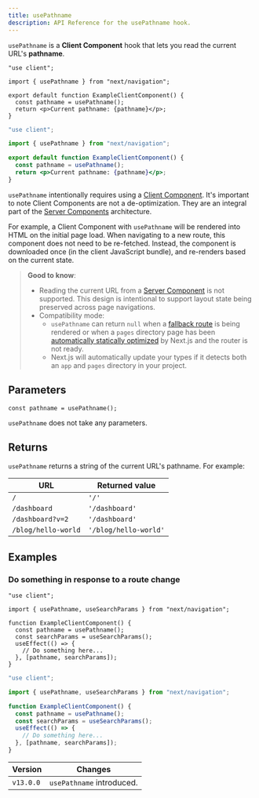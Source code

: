 ```yaml
---
title: usePathname
description: API Reference for the usePathname hook.
---
```


`usePathname` is a **Client Component** hook that lets you read the current URL's **pathname**.

```tsx title="app/example-client-component.tsx" switcher
"use client";

import { usePathname } from "next/navigation";

export default function ExampleClientComponent() {
  const pathname = usePathname();
  return <p>Current pathname: {pathname}</p>;
}
```

```jsx title="app/example-client-component.js" switcher
"use client";

import { usePathname } from "next/navigation";

export default function ExampleClientComponent() {
  const pathname = usePathname();
  return <p>Current pathname: {pathname}</p>;
}
```

`usePathname` intentionally requires using a [Client Component](/docs/getting-started/react-essentials). It's important to note Client Components are not a de-optimization. They are an integral part of the [Server Components](/docs/getting-started/react-essentials) architecture.

For example, a Client Component with `usePathname` will be rendered into HTML on the initial page load. When navigating to a new route, this component does not need to be re-fetched. Instead, the component is downloaded once (in the client JavaScript bundle), and re-renders based on the current state.

> **Good to know**:
>
> - Reading the current URL from a [Server Component](/docs/getting-started/react-essentials) is not supported. This design is intentional to support layout state being preserved across page navigations.
> - Compatibility mode:
>   - `usePathname` can return `null` when a [fallback route](/docs/pages/api-reference/functions/get-static-paths#fallback-true) is being rendered or when a `pages` directory page has been [automatically statically optimized](/docs/pages/building-your-application/rendering/automatic-static-optimization) by Next.js and the router is not ready.
>   - Next.js will automatically update your types if it detects both an `app` and `pages` directory in your project.

## Parameters

```tsx
const pathname = usePathname();
```

`usePathname` does not take any parameters.

## Returns

`usePathname` returns a string of the current URL's pathname. For example:

| URL                 | Returned value        |
| ------------------- | --------------------- |
| `/`                 | `'/'`                 |
| `/dashboard`        | `'/dashboard'`        |
| `/dashboard?v=2`    | `'/dashboard'`        |
| `/blog/hello-world` | `'/blog/hello-world'` |

## Examples

### Do something in response to a route change

```tsx title="app/example-client-component.tsx" switcher
"use client";

import { usePathname, useSearchParams } from "next/navigation";

function ExampleClientComponent() {
  const pathname = usePathname();
  const searchParams = useSearchParams();
  useEffect(() => {
    // Do something here...
  }, [pathname, searchParams]);
}
```

```jsx title="app/example-client-component.js" switcher
"use client";

import { usePathname, useSearchParams } from "next/navigation";

function ExampleClientComponent() {
  const pathname = usePathname();
  const searchParams = useSearchParams();
  useEffect(() => {
    // Do something here...
  }, [pathname, searchParams]);
}
```

| Version   | Changes                   |
| --------- | ------------------------- |
| `v13.0.0` | `usePathname` introduced. |
